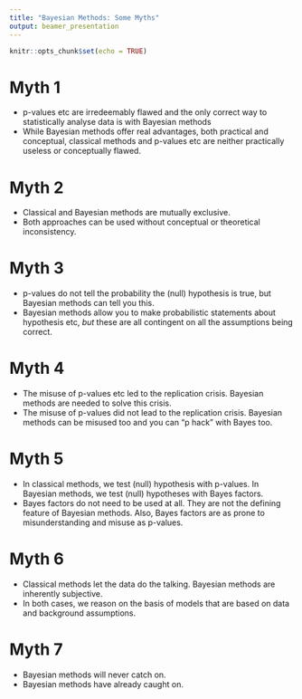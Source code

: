 ```yaml
---
title: "Bayesian Methods: Some Myths"
output: beamer_presentation
---
```


```r
knitr::opts_chunk$set(echo = TRUE)
```

# Myth 1

* p-values etc are irredeemably flawed and the only correct way to statistically analyse data is with Bayesian methods
* While Bayesian methods offer real advantages, both practical and conceptual, classical methods and p-values etc are neither practically useless or conceptually flawed.

# Myth 2

* Classical and Bayesian methods are mutually exclusive.
* Both approaches can be used without conceptual or theoretical inconsistency.

# Myth 3

* p-values do not tell the probability the (null) hypothesis is true, but Bayesian methods can tell you this.
* Bayesian methods allow you to make probabilistic statements about hypothesis etc, *but* these are all contingent on all the assumptions being correct. 

# Myth 4

* The misuse of p-values etc led to the replication crisis. Bayesian methods are needed to solve this crisis.
* The misuse of p-values did not lead to the replication crisis. Bayesian methods can be misused too and you can "p hack" with Bayes too. 

# Myth 5

* In classical methods, we test (null) hypothesis with p-values. In Bayesian methods, we test (null) hypotheses with Bayes factors.
* Bayes factors do not need to be used at all. They are not the defining feature of Bayesian methods. Also, Bayes factors are as prone to misunderstanding and misuse as p-values.

# Myth 6

* Classical methods let the data do the talking. Bayesian methods are inherently subjective.
* In both cases, we reason on the basis of models that are based on data and background assumptions.

# Myth 7

* Bayesian methods will never catch on.
* Bayesian methods have already caught on.